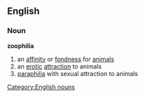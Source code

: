 ==English==
===Noun===
'''zoophilia'''
{{wikipedia}}
#an [[affinity]] or [[fondness]] for [[animal]]s
#an [[erotic]] [[attraction]] to animals
#[[paraphilia]] with sexual attraction to animals

[[Category:English nouns]]